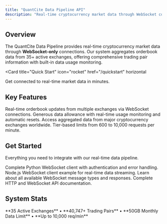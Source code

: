 ```yaml
---
title: "QuantCite Data Pipeline API"
description: "Real-time cryptocurrency market data through WebSocket connections with 50GB monthly data limits"
---
```


## Overview

The QuantCite Data Pipeline provides real-time cryptocurrency market data through **WebSocket-only** connections. Our system aggregates orderbook data from 35+ active exchanges, offering comprehensive trading pair information with built-in data usage monitoring.

<Card
  title="Quick Start"
  icon="rocket"
  href="/quickstart"
  horizontal
>
  Get connected to real-time market data in minutes.
</Card>

## Key Features

<Columns cols={2}>
  <Card
    title="WebSocket Streaming"
    icon="wifi"
    href="/websocket/connection"
  >
    Real-time orderbook updates from multiple exchanges via WebSocket connections.
  </Card>
  <Card
    title="50GB Monthly Limit"
    icon="database"
    href="/api-reference/endpoint/data-usage"
  >
    Generous data allowance with real-time usage monitoring and automatic resets.
  </Card>
  <Card
    title="35+ Exchanges"
    icon="building-columns"
    href="/api-reference/websocket/exchanges"
  >
    Access aggregated data from major cryptocurrency exchanges worldwide.
  </Card>
  <Card
    title="Rate Limiting"
    icon="gauge-high"
    href="/examples/rate-limits"
  >
    Tier-based limits from 600 to 10,000 requests per minute.
  </Card>
</Columns>

## Get Started

Everything you need to integrate with our real-time data pipeline.

<Columns cols={2}>
  <Card
    title="Python Client"
    icon="python"
    href="/examples/python"
  >
    Complete Python WebSocket client with authentication and error handling.
  </Card>
  <Card
    title="JavaScript Client"
    icon="js"
    href="/examples/javascript"
  >
    Node.js WebSocket client example for real-time data streaming.
  </Card>
  <Card
    title="WebSocket Messages"
    icon="message"
    href="/websocket/messages"
  >
    Learn about all available WebSocket message types and responses.
  </Card>
  <Card
    title="API Reference"
    icon="terminal"
    href="/api-reference/introduction"
  >
    Complete HTTP and WebSocket API documentation.
  </Card>
</Columns>

## System Stats

<Info>
  **35 Active Exchanges** • **40,747+ Trading Pairs** • **50GB Monthly Data Limit** • **Up to 10,000 req/min**
</Info>

